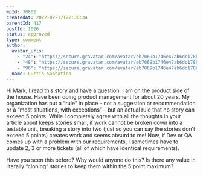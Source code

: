 ```yaml
---
wpId: 30862
createdAt: 2022-02-17T22:36:34
parentId: 417
postId: 1026
status: approved
type: comment
author:
  avatar_urls:
    - "24": "https://secure.gravatar.com/avatar/eb7069b1746e47ab6dc178b978bd98a6?s=24&d=mm&r=g"
    - "48": "https://secure.gravatar.com/avatar/eb7069b1746e47ab6dc178b978bd98a6?s=48&d=mm&r=g"
    - "96": "https://secure.gravatar.com/avatar/eb7069b1746e47ab6dc178b978bd98a6?s=96&d=mm&r=g"
  name: Curtis Sabbatino
---
```


Hi Mark, I read this story and have a question. I am on the product side of the house. Have been doing product management for about 20 years. My organization has put a “rule” in place – not a suggestion or recommendation or a “most situations, with exceptions” – but an actual rule that no story can exceed 5 points. While I completely agree with all the thoughts in your article about keeps stories small, if work cannot be broken down into a testable unit, breaking a story into two (just so you can say the stories don’t exceed 5 points) creates work and seems absurd to me! Now, if Dev or QA comes up with a problem with our requirements, I sometimes have to update 2, 3 or more tickets (all of which have identical requirements).

Have you seen this before? Why would anyone do this? Is there any value in literally “cloning” stories to keep them within the 5 point maximum?